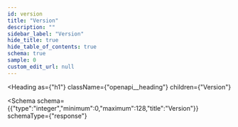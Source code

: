 ```yaml
---
id: version
title: "Version"
description: ""
sidebar_label: "Version"
hide_title: true
hide_table_of_contents: true
schema: true
sample: 0
custom_edit_url: null
---
```



<Heading
  as={"h1"}
  className={"openapi__heading"}
  children={"Version"}
>
</Heading>





<Schema
  schema={{"type":"integer","minimum":0,"maximum":128,"title":"Version"}}
  schemaType={"response"}
>
  
</Schema>
